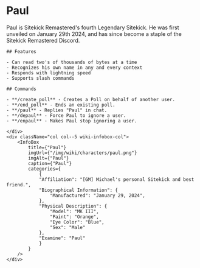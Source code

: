 
# Paul

<div className="row wiki-parent">
    <div className="col col-7 wiki-content-col">
    Paul is Sitekick Remastered's fourth Legendary Sitekick. He was first unveiled on January 29th 2024, and has since become a staple of the Sitekick Remastered Discord.

    ## Features

    - Can read two's of thousands of bytes at a time
    - Recognizes his own name in any and every context
    - Responds with lightning speed
    - Supports slash commands

    ## Commands

    - **/create_poll** - Creates a Poll on behalf of another user.
    - **/end_poll** - Ends an existing poll.
    - **/paul** - Replies "Paul" in chat.
    - **/depaul** - Force Paul to ignore a user.
    - **/enpaul** - Makes Paul stop ignoring a user.

    </div>
    <div className="col col--5 wiki-infobox-col">
        <InfoBox 
            title={"Paul"}
            imgUrl={"/img/wiki/characters/paul.png"}
            imgAlt={"Paul"}
            caption={"Paul"}
            categories={
                {
                "Affiliation": "[GM] Michael's personal Sitekick and best friend.",
                "Biographical Information": {
                    "Manufactured": "January 29, 2024",
                },
                "Physical Description": {
                    "Model": "MK III",
                    "Paint": "Orange",
                    "Eye Color": "Blue",
                    "Sex": "Male"
                },
                "Examine": "Paul"
                }
            }
        />
    </div>
</div>
